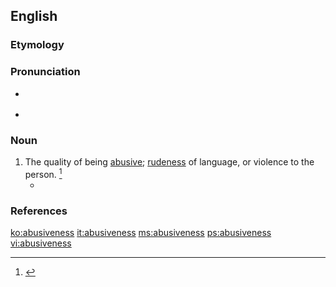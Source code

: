 ==English==

===Etymology===
{{suffix|abusive|ness}}

===Pronunciation===
* {{a|RP}} {{IPA|/əˈbjuː.sɪv.nəs/}}
* {{a|US}} {{IPA|/əˈbju.sɪv.nəs/}}

===Noun===
{{en-noun|-}}

# The quality of being [[abusive]]; [[rudeness]] of language, or violence to the person. {{defdate|First attested in the mid 17<sup>th</sup> century.}}<ref name=SOED>{{reference-book | last =| first = | authorlink =  | coauthors =  | editor =Brown, Lesley  | others =  | title = The Shorter Oxford English Dictionary | origdate =  | origyear = 1933| origmonth =  | url =  | format =  | accessdate =  | accessyear =  | accessmonth =  | edition = 5th | date =  | year =2003| month =  | publisher =Oxford University Press  | location =Oxford, UK | language =  | id =  | doi = | isbn =978-0-19-860575-7 | lccn = | ol = | pages =11| chapter =  | chapterurl =  | quote =}}</ref>
#* {{quote-book|passage=Pick out mirth, like stones out of thy ground, Profaneness, filthiness, '''abusiveness'''|author=[[w:George Herbert|George Herbert]]|title=The Temple|year=1633}}

===References===
<references/>

[[ko:abusiveness]]
[[it:abusiveness]]
[[ms:abusiveness]]
[[ps:abusiveness]]
[[vi:abusiveness]]